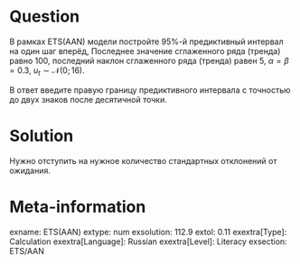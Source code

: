 Question
========

В рамках ETS(AAN) модели постройте 95%-й предиктивный интервал на один шаг вперёд,
Последнее значение сглаженного ряда (тренда) равно $100$, 
последний наклон сглаженного ряда (тренда) равен 5, $\alpha = \beta = 0.3$, 
$u_t \sim \mathcal{N}(0; 16)$. 

В ответ введите правую границу предиктивного интервала с точностью до двух знаков после десятичной точки.

Solution
========

Нужно отступить на нужное количество стандартных отклонений от ожидания.

Meta-information
================
exname: ETS(AAN)
extype: num
exsolution: 112.9
extol: 0.11
exextra[Type]: Calculation
exextra[Language]: Russian
exextra[Level]: Literacy
exsection: ETS/AAN
